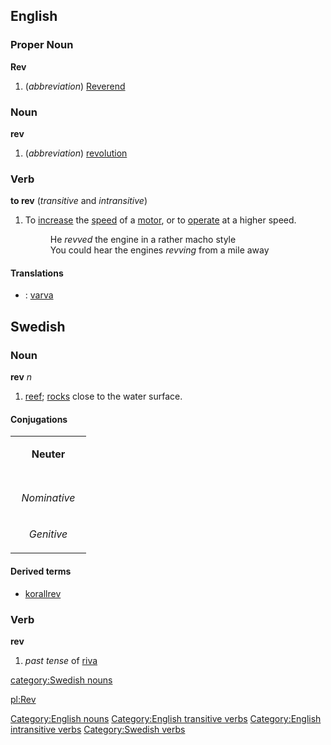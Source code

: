 ==English==

===Proper Noun===
'''Rev'''
# (''abbreviation'') [[Reverend]]

===Noun===
'''rev'''
# (''abbreviation'') [[revolution]]

===Verb===
'''to rev'''  (''transitive'' and ''intransitive'')
#To [[increase]] the [[speed]] of a [[motor]], or to [[operate]] at a higher speed.
#: He ''revved'' the engine in a rather macho style
#: You could hear the engines ''revving'' from a mile away
====Translations====
*{{sv}}: [[varva]]

==Swedish==
===Noun===
'''rev''' ''n''

#[[reef]]; [[rocks]] close to the water surface.

====Conjugations====
{| border=1 cellspacing=0 
| bgcolor=#FFFFF0 colspan=5 align=center | '''Neuter''' 
|- 
|- bgcolor=#FFFFF0 align=center 
! rowspan=2 | 
| colspan=2 width=105 | ''Singular'' 
| colspan=2 | ''Plural'' 
|- bgcolor=#FFFFF0 align=center 
| width=105 | ''Indefinite'' 
| width=105 | ''Definite'' 
| width=105 | ''Indefinite'' 
|  width=105 | ''Definite'' 
|- align=center 
| width=105 bgcolor=#FFFFF0 | ''Nominative'' 
| [[rev]] 
| [[revet]] 
| [[rev]] 
| [[reven]] 
|- align=center 
| width=105 bgcolor=#FFFFF0 | ''Genitive'' 
| [[revs]] 
| [[revets]] 
| [[revs]] 
| [[revens]]
|} 

====Derived terms====
*[[korallrev]]

===Verb===
'''rev'''

#''past tense'' of [[riva]]

[[Category:English nouns]]
[[Category:English transitive verbs]]
[[Category:English intransitive verbs]]
[[category:Swedish nouns]]
[[Category:Swedish verbs]]

[[pl:Rev]]
